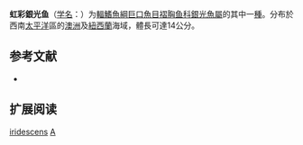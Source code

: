 {{Speciesbox
| name = 虹彩銀光魚
| status = NE
| status_system = IUCN3.1
| image = 
| genus = Argyripnus
| species = iridescens
| authority = [[McCulloch|McCulloch]], 1926
| synonyms = 
}}

'''虹彩銀光鱼'''（[[学名|学名]]：{{lang|la|''Argyripnus iridescens''}}）为[[輻鰭魚綱|輻鰭魚綱]][[巨口魚目|巨口魚目]][[褶胸鱼科|褶胸鱼科]][[銀光魚屬|銀光魚屬]]的其中一[[種|種]]。分布於西南[[太平洋|太平洋]]區的[[澳洲|澳洲]]及[[紐西蘭|紐西蘭]]海域，體長可達14公分。

== 参考文献 ==
*{{FishBase_species|genus=Argyripnus|species=iridescens|year=2012|month=3}}

== 扩展阅读 ==
{{refbegin}}
{{wikispecies-inline|Argyripnus iridescens|虹彩銀光魚}}
{{refend}}
{{Taxonbar|from=Q2330352}}

[[Category:銀光魚屬|iridescens]]
[[Category:1926年描述的魚類|A]]